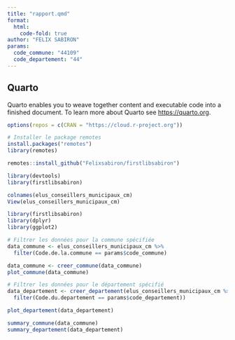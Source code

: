 ```yaml
---
title: "rapport.qmd"
format: 
  html:
    code-fold: true
author: "FELIX SABIRON"
params:
  code_commune: "44109"
  code_departement: "44"
---
```


## Quarto

Quarto enables you to weave together content and executable code into a finished document. To learn more about Quarto see <https://quarto.org>.

```r
options(repos = c(CRAN = "https://cloud.r-project.org"))
```


```r
# Installer le package remotes
install.packages("remotes")
library(remotes)

```

```r
remotes::install_github("Felixsabiron/firstlibsabiron")
```

```r
library(devtools)
library(firstlibsabiron)
```

```r
colnames(elus_conseillers_municipaux_cm)
View(elus_conseillers_municipaux_cm)
```

```r
library(firstlibsabiron)
library(dplyr)
library(ggplot2)

# Filtrer les données pour la commune spécifiée
data_commune <- elus_conseillers_municipaux_cm %>%
  filter(Code.de.la.commune == params$code_commune)

data_commune <- creer_commune(data_commune)
plot_commune(data_commune)
```


```r
# Filtrer les données pour le département spécifié
data_departement <- creer_departement(elus_conseillers_municipaux_cm %>%
  filter(Code.du.departement == params$code_departement))

plot_departement(data_departement)

```

```r
summary_commune(data_commune)
summary_departement(data_departement)
```


